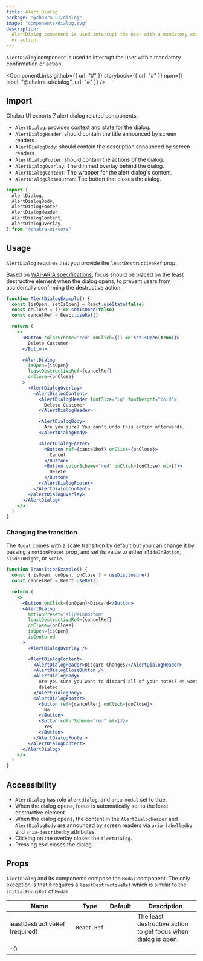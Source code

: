 ```yaml
---
title: Alert Dialog
package: "@chakra-ui/dialog"
image: "components/dialog.svg"
description:
  AlertDialog component is used interrupt the user with a mandatory confirmation
  or action.
---
```


`AlertDialog` component is used to interrupt the user with a mandatory
confirmation or action.

<ComponentLinks
  github={{ url: "#" }}
  storybook={{ url: "#" }}
  npm={{ label: "@chakra-ui/dialog", url: "#" }}
/>

<carbon-ad></carbon-ad>

## Import

Chakra UI exports 7 alert dialog related components.

- `AlertDialog`: provides context and state for the dialog.
- `AlertDialogHeader`: should contain the title announced by screen readers.
- `AlertDialogBody`: should contain the description announced by screen readers.
- `AlertDialogFooter`: should contain the actions of the dialog.
- `AlertDialogOverlay`: The dimmed overlay behind the dialog.
- `AlertDialogContent`: The wrapper for the alert dialog's content.
- `AlertDialogCloseButton`: The button that closes the dialog.

```js
import {
  AlertDialog,
  AlertDialogBody,
  AlertDialogFooter,
  AlertDialogHeader,
  AlertDialogContent,
  AlertDialogOverlay,
} from "@chakra-ui/core"
```

## Usage

`AlertDialog` requires that you provide the `leastDestructiveRef` prop.

Based on
[WAI-ARIA specifications](https://www.w3.org/TR/wai-aria-practices/#alertdialog),
focus should be placed on the least destructive element when the dialog opens,
to prevent users from accidentally confirming the destructive action.

```jsx
function AlertDialogExample() {
  const [isOpen, setIsOpen] = React.useState(false)
  const onClose = () => setIsOpen(false)
  const cancelRef = React.useRef()

  return (
    <>
      <Button colorScheme="red" onClick={() => setIsOpen(true)}>
        Delete Customer
      </Button>

      <AlertDialog
        isOpen={isOpen}
        leastDestructiveRef={cancelRef}
        onClose={onClose}
      >
        <AlertDialogOverlay>
          <AlertDialogContent>
            <AlertDialogHeader fontSize="lg" fontWeight="bold">
              Delete Customer
            </AlertDialogHeader>

            <AlertDialogBody>
              Are you sure? You can't undo this action afterwards.
            </AlertDialogBody>

            <AlertDialogFooter>
              <Button ref={cancelRef} onClick={onClose}>
                Cancel
              </Button>
              <Button colorScheme="red" onClick={onClose} ml={3}>
                Delete
              </Button>
            </AlertDialogFooter>
          </AlertDialogContent>
        </AlertDialogOverlay>
      </AlertDialog>
    </>
  )
}
```

### Changing the transition

The `Modal` comes with a scale transition by default but you can change it by
passing a `motionPreset` prop, and set its value to either `slideInBottom`,
`slideInRight`, or `scale`.

```jsx
function TransitionExample() {
  const { isOpen, onOpen, onClose } = useDisclosure()
  const cancelRef = React.useRef()

  return (
    <>
      <Button onClick={onOpen}>Discard</Button>
      <AlertDialog
        motionPreset="slideInBottom"
        leastDestructiveRef={cancelRef}
        onClose={onClose}
        isOpen={isOpen}
        isCentered
      >
        <AlertDialogOverlay />

        <AlertDialogContent>
          <AlertDialogHeader>Discard Changes?</AlertDialogHeader>
          <AlertDialogCloseButton />
          <AlertDialogBody>
            Are you sure you want to discard all of your notes? 44 words will be
            deleted.
          </AlertDialogBody>
          <AlertDialogFooter>
            <Button ref={cancelRef} onClick={onClose}>
              No
            </Button>
            <Button colorScheme="red" ml={3}>
              Yes
            </Button>
          </AlertDialogFooter>
        </AlertDialogContent>
      </AlertDialog>
    </>
  )
}
```

## Accessibility

- `AlertDialog` has role `alertdialog`, and `aria-modal` set to true.
- When the dialog opens, focus is automatically set to the least destructive
  element.
- When the dialog opens, the content in the `AlertDialogHeader` and
  `AlertDialogBody` are announced by screen readers via `aria-labelledby` and
  `aria-describedby` attributes.
- Clicking on the overlay closes the `AlertDialog`.
- Pressing <kbd>esc</kbd> closes the dialog.

## Props

`AlertDialog` and its components compose the `Modal` component. The only exception
is that it requires a `leastDestructiveRef` which is similar to the
`initialFocusRef` of `Modal`.

| Name                           | Type        | Default | Description                                                   |
| ------------------------------ | ----------- | ------- | ------------------------------------------------------------- |
| leastDestructiveRef (required) | `React.Ref` |         | The least destructive action to get focus when dialog is open.
-0  |
